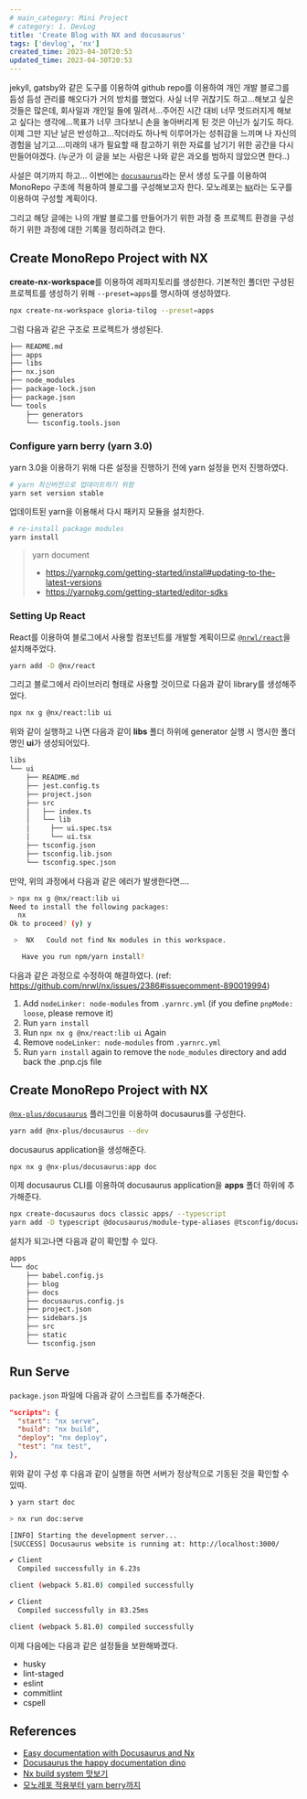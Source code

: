 ```yaml
---
# main_category: Mini Project
# category: 1. DevLog
title: 'Create Blog with NX and docusaurus'
tags: ['devlog', 'nx']
created_time: 2023-04-30T20:53
updated_time: 2023-04-30T20:53
---
```


jekyll, gatsby와 같은 도구를 이용하여 github repo를 이용하여 개인 개발 블로그를 듬성 듬성 관리를 해오다가 거의 방치를 했었다.
사실 너무 귀찮기도 하고...해보고 싶은 것들은 많은데, 회사일과 개인일 들에 밀려서...주어진 시간 대비 너무 멋드러지게 해보고 싶다는 생각에...목표가 너무 크다보니 손을 놓아버리게 된 것은 아닌가 싶기도 하다.
이제 그만 지난 날은 반성하고...작더라도 하나씩 이루어가는 성취감을 느끼며 나 자신의 경험을 남기고....미래의 내가 필요할 때 참고하기 위한 자료를 남기기 위한 공간을 다시 만들어야겠다.
(누군가 이 글을 보는 사람은 나와 같은 과오를 범하지 않았으면 한다..)

사설은 여기까지 하고...
이번에는 [`docusaurus`](https://docusaurus.io/)라는 문서 생성 도구를 이용하여 MonoRepo 구조에 적용하여 블로그를 구성해보고자 한다.
모노레포는 [`NX`](https://nx.dev/)라는 도구를 이용하여 구성할 계획이다.

그리고 해당 글에는 나의 개발 블로그를 만들어가기 위한 과정 중 프로젝트 환경을 구성하기 위한 과정에 대한 기록을 정리하려고 한다.

## Create MonoRepo Project with NX

**create-nx-workspace**를 이용하여 레파지토리를 생성한다.
기본적인 폴더만 구성된 프로젝트를 생성하기 위해 `--preset=apps`를 명시하여 생성하였다.
```bash
npx create-nx-workspace gloria-tilog --preset=apps
```

그럼 다음과 같은 구조로 프로젝트가 생성된다.
```bash
├── README.md
├── apps
├── libs
├── nx.json
├── node_modules
├── package-lock.json
├── package.json
└── tools
    ├── generators
    └── tsconfig.tools.json
```

### Configure yarn berry (yarn 3.0)

yarn 3.0을 이용하기 위해 다른 설정을 진행하기 전에 yarn 설정을 먼저 진행하였다.
```bash
# yarn 최신버전으로 업데이트하기 위함
yarn set version stable
```

업데이트된 yarn을 이용해서 다시 패키지 모듈을 설치한다.
```bash
# re-install package modules
yarn install
```

> yarn document
> - https://yarnpkg.com/getting-started/install#updating-to-the-latest-versions
> - https://yarnpkg.com/getting-started/editor-sdks

### Setting Up React

React를 이용하여 블로그에서 사용할 컴포넌트를 개발할 계획이므로 [`@nrwl/react`](https://nx.dev/packages/react)을 설치해주었다.
```bash
yarn add -D @nx/react
```

그리고 블로그에서 라이브러리 형태로 사용할 것이므로 다음과 같이 library를 생성해주었다.
```bash
npx nx g @nx/react:lib ui
```

위와 같이 실행하고 나면 다음과 같이 **libs** 폴더 하위에 generator 실행 시 명시한 폴더명인 **ui**가 생성되어있다.
```bash
libs
└── ui
    ├── README.md
    ├── jest.config.ts
    ├── project.json
    ├── src
    │   ├── index.ts
    │   └── lib
    │     ├── ui.spec.tsx
    │     └── ui.tsx
    ├── tsconfig.json
    ├── tsconfig.lib.json
    └── tsconfig.spec.json
```

만약, 위의 과정에서 다음과 같은 에러가 발생한다면....
```bash
> npx nx g @nx/react:lib ui
Need to install the following packages:
  nx
Ok to proceed? (y) y

 >  NX   Could not find Nx modules in this workspace.

   Have you run npm/yarn install?
```

다음과 같은 과정으로 수정하여 해결하였다. (ref: https://github.com/nrwl/nx/issues/2386#issuecomment-890019994)
1. Add `nodeLinker: node-modules` from `.yarnrc.yml` (if you define `pnpMode: loose`, please remove it)
2. Run `yarn install`
3. Run `npx nx g @nx/react:lib ui` Again
4. Remove `nodeLinker: node-modules` from `.yarnrc.yml`
5. Run `yarn install` again to remove the `node_modules` directory and add back the .pnp.cjs file


## Create MonoRepo Project with NX

[`@nx-plus/docusaurus`](https://www.npmjs.com/package/@nx-plus/docusaurus) 플러그인을 이용하여 docusaurus를 구성한다.
```bash
yarn add @nx-plus/docusaurus --dev
```

docusaurus application을 생성해준다.
```bash
npx nx g @nx-plus/docusaurus:app doc
````

이제 docusaurus CLI를 이용하여 docusaurus application을 **apps** 폴더 하위에 추가해준다.
```bash
npx create-docusaurus docs classic apps/ --typescript
yarn add -D typescript @docusaurus/module-type-aliases @tsconfig/docusaurus
```

설치가 되고나면 다음과 같이 확인할 수 있다.
```bash
apps
└── doc
    ├── babel.config.js
    ├── blog
    ├── docs
    ├── docusaurus.config.js
    ├── project.json
    ├── sidebars.js
    ├── src
    ├── static
    └── tsconfig.json
```

## Run Serve

`package.json` 파일에 다음과 같이 스크립트를 추가해준다.
```json
"scripts": {
  "start": "nx serve",
  "build": "nx build",
  "deploy": "nx deploy",
  "test": "nx test",
},
```

위와 같이 구성 후 다음과 같이 실행을 하면 서버가 정상적으로 기동된 것을 확인할 수 있따.
```bash
❯ yarn start doc

> nx run doc:serve

[INFO] Starting the development server...
[SUCCESS] Docusaurus website is running at: http://localhost:3000/

✔ Client
  Compiled successfully in 6.23s

client (webpack 5.81.0) compiled successfully

✔ Client
  Compiled successfully in 83.25ms

client (webpack 5.81.0) compiled successfully
```

이제 다음에는 다음과 같은 설정들을 보완해봐겠다.
- husky
- lint-staged
- eslint
- commitlint
- cspell


## References

- [Easy documentation with Docusaurus and Nx](https://blog.nrwl.io/easy-documentation-with-docusaurus-and-nx-4b932d8ad0e4)
- [Docusaurus the happy documentation dino](https://sylhare.github.io/2022/05/07/Docusaurus-the-happy-documentation-dino.html)
- [Nx build system 맛보기](https://code-logs.github.io/nx-build-system-%EB%A7%9B%EB%B3%B4%EA%B8%B0)
- [모노레포 적용부터 yarn berry까지](https://blog.hwahae.co.kr/all/tech/11962)
